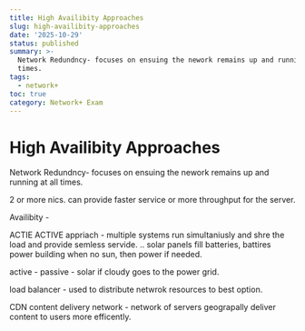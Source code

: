 ```yaml
---
title: High Availibity Approaches
slug: high-availibity-approaches
date: '2025-10-29'
status: published
summary: >-
  Network Redundncy- focuses on ensuing the nework remains up and running at all
  times.
tags:
  - network+
toc: true
category: Network+ Exam
---
```


# High Availibity Approaches

Network Redundncy- focuses on ensuing the nework remains up and running at all times. 

2 or more nics. can provide faster service or more throughput for the server. 

Availibity - 

ACTIE ACTIVE appriach - multiple systems run simultaniusly and shre the load and provide semless servide. .. solar panels fill batteries, battires power building when no sun, then power if needed. 

active - passive - solar if cloudy goes to the power grid. 

load balancer - used to distribute netwrok resources to best option. 

CDN content delivery network - network of servers geograpally deliver content to users more efficently.
